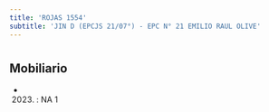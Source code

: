 ```yaml
---
title: 'ROJAS 1554'
subtitle: 'JIN D (EPCJS 21/07°) - EPC N° 21 EMILIO RAUL OLIVE'
---
```


#


## Mobiliario

*  (2023) : NA 1 



